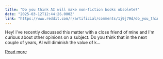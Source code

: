 ```yaml
---
title: "Do you think AI will make non-fiction books obsolete?"
date: "2025-03-12T12:44:26.000Z"
link: "https://www.reddit.com/r/artificial/comments/1j9j79d/do_you_think_ai_will_make_nonfiction_books/"
---
```


Hey!
 I've recently discussed this matter with a close friend of mine and I'm curious about other opinions on a subject.
 Do you think that in the next couple of years, AI will diminish the value of k...

[Read more](https://www.reddit.com/r/artificial/comments/1j9j79d/do_you_think_ai_will_make_nonfiction_books/)
